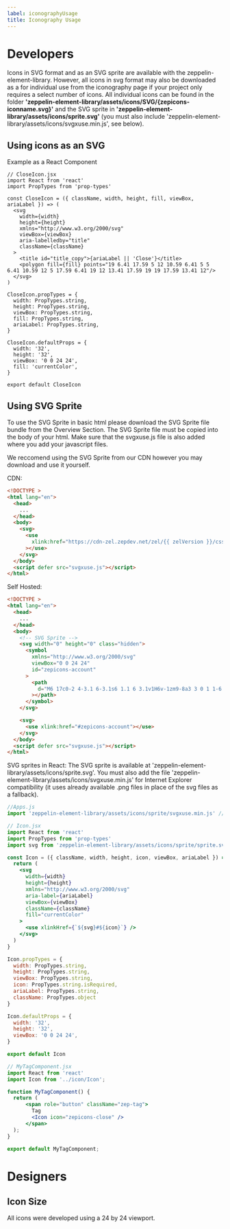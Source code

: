 ```yaml
---
label: iconographyUsage
title: Iconography Usage
---
```


# Developers

Icons in SVG format and as an SVG sprite are available with the zeppelin-element-library. However, all icons in svg format may also be downloaded as a for individual use from the iconography page if your project only requires a select number of icons.
All individual icons can be found in the folder **'zeppelin-element-library/assets/icons/SVG/{zepicons-iconname.svg}'** and the SVG sprite in **'zeppelin-element-library/assets/icons/sprite.svg'** (you must also include 'zeppelin-element-library/assets/icons/svgxuse.min.js', see below).

## Using icons as an SVG

Example as a React Component

```
// CloseIcon.jsx
import React from 'react'
import PropTypes from 'prop-types'

const CloseIcon = ({ className, width, height, fill, viewBox, ariaLabel }) => (
  <svg
    width={width}
    height={height}
    xmlns="http://www.w3.org/2000/svg"
    viewBox={viewBox}
    aria-labelledby="title"
    className={className}
  >
    <title id="title_copy">{ariaLabel || 'Close'}</title>
    <polygon fill={fill} points="19 6.41 17.59 5 12 10.59 6.41 5 5 6.41 10.59 12 5 17.59 6.41 19 12 13.41 17.59 19 19 17.59 13.41 12"/>
  </svg>
)

CloseIcon.propTypes = {
  width: PropTypes.string,
  height: PropTypes.string,
  viewBox: PropTypes.string,
  fill: PropTypes.string,
  ariaLabel: PropTypes.string,
}

CloseIcon.defaultProps = {
  width: '32',
  height: '32',
  viewBox: '0 0 24 24',
  fill: 'currentColor',
}

export default CloseIcon
```

## Using SVG Sprite

To use the SVG Sprite in basic html please download the SVG Sprite file bundle from the Overview Section. The SVG Sprite file must be copied into the body of your html. Make sure that the svgxuse.js file is also added where you add your javascript files.

We reccomend using the SVG Sprite from our CDN however you may download and use it yourself.

CDN:

```html
<!DOCTYPE >
<html lang="en">
  <head>
    ...
  </head>
  <body>
    <svg>
      <use
        xlink:href="https://cdn-zel.zepdev.net/zel/{{ zelVersion }}/css/assets/icons/sprite/symbol-defs.svg#zepicons-account"
      ></use>
    </svg>
  </body>
  <script defer src="svgxuse.js"></script>
</html>
```

Self Hosted:

```html
<!DOCTYPE >
<html lang="en">
  <head>
    ...
  </head>
  <body>
    <!-- SVG Sprite -->
    <svg width="0" height="0" class="hidden">
      <symbol
        xmlns="http://www.w3.org/2000/svg"
        viewBox="0 0 24 24"
        id="zepicons-account"
      >
        <path
          d="M6 17c0-2 4-3.1 6-3.1s6 1.1 6 3.1v1H6v-1zm9-8a3 3 0 1 1-6 0 3 3 0 0 1 6 0zM3 5v14a2 2 0 0 0 2 2h14a2 2 0 0 0 2-2V5a2 2 0 0 0-2-2H5a2 2 0 0 0-2 2z"
        ></path>
      </symbol>
    </svg>

    <svg>
      <use xlink:href="#zepicons-account"></use>
    </svg>
  </body>
  <script defer src="svgxuse.js"></script>
</html>
```

SVG sprites in React: The SVG sprite is available at 'zeppelin-element-library/assets/icons/sprite.svg'. You must also add the file 'zeppelin-element-library/assets/icons/svgxuse.min.js' for Internet Explorer compatibility (it uses already available .png files in place of the svg files as a fallback).

```jsx
//Apps.js
import 'zeppelin-element-library/assets/icons/sprite/svgxuse.min.js' // ie fallback for sprites

// Icon.jsx
import React from 'react'
import PropTypes from 'prop-types'
import svg from 'zeppelin-element-library/assets/icons/sprite/sprite.svg'

const Icon = ({ className, width, height, icon, viewBox, ariaLabel }) => {
  return (
    <svg
      width={width}
      height={height}
      xmlns="http://www.w3.org/2000/svg"
      aria-label={ariaLabel}
      viewBox={viewBox}
      className={className}
      fill="currentColor"
    >
      <use xlinkHref={`${svg}#${icon}`} />
    </svg>
  )
}

Icon.propTypes = {
  width: PropTypes.string,
  height: PropTypes.string,
  viewBox: PropTypes.string,
  icon: PropTypes.string.isRequired,
  ariaLabel: PropTypes.string,
  className: PropTypes.object
}

Icon.defaultProps = {
  width: '32',
  height: '32',
  viewBox: '0 0 24 24',
}

export default Icon

// MyTagComponent.jsx
import React from 'react'
import Icon from '../icon/Icon';

function MyTagComponent() {
  return (
      <span role="button" className="zep-tag">
        Tag
        <Icon icon="zepicons-close" />
      </span>
  );
}

export default MyTagComponent;
```

# Designers

## Icon Size

All icons were developed using a 24 by 24 viewport.
